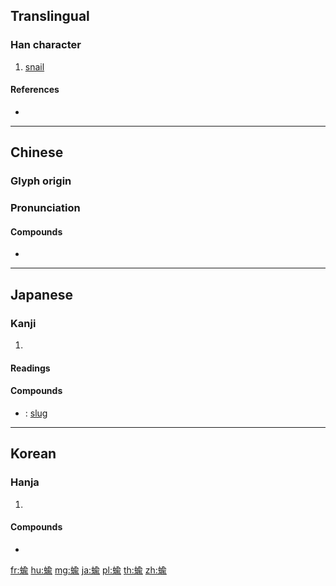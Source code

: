 {{character info/new}}
==Translingual==

===Han character===
{{Han char|rn=142|rad=虫|as=09|sn=15|four=58121|canj=LIOMN|ids=⿰虫俞}}

# [[snail]]

====References====
* {{Han ref|kx=1089.070|dkj=33261|dj=1555.180|hdz=42872.060|uh=8753|ud=34643|bh=BDC2|bd=48578}}

----

==Chinese==
{{zh-forms}}

===Glyph origin===
{{Han etym}}

===Pronunciation===
{{zh-pron
|m=yú
|c=jyu4
|mc=y
|oc=y
}}

====Compounds====
{{der-top|Compounds}}
* {{zh-l|蛞蝓|[[slug]]}}
{{der-bottom}}

----

==Japanese==

===Kanji===
{{ja-kanji|grade=|rs=虫09}}

# {{defn|lang=ja|sort=虫09}}

====Readings====
{{ja-readings|goon=[[ゆ]] (yu)|kanon=[[ゆ]] (yu)|kun=[[でんでんむし]] (dendemmushi), [[かたつむり]] (katatsumuri)}}

====Compounds====
{{der-top|Compounds}}
* {{ja-r|蛞蝓|なめくじ}}: [[slug]]
{{der-bottom}}

----

==Korean==

===Hanja===
{{ko-hanja|hangeul=유|eumhun=|rv=yu|mr=yu|y=yu}}

# {{defn|lang=ko|sort=虫09}}

====Compounds====
* {{ko-l|활유|[[slug]]|蛞蝓}}

[[fr:蝓]]
[[hu:蝓]]
[[mg:蝓]]
[[ja:蝓]]
[[pl:蝓]]
[[th:蝓]]
[[zh:蝓]]